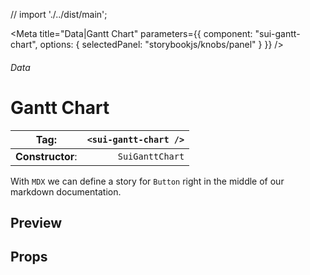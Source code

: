 
// import './../dist/main';

<Meta
	title="Data|Gantt Chart"
	parameters={{
		component: "sui-gantt-chart",
		options: { selectedPanel: "storybookjs/knobs/panel" }
	}}
/>

###### Data

# Gantt Chart

| **Tag**:         | `<sui-gantt-chart />` |
| ---------------- | --------------------: |
| **Constructor**: |       `SuiGanttChart` |

With `MDX` we can define a story for `Button` right in the middle of our
markdown documentation.

## Preview

## Props
